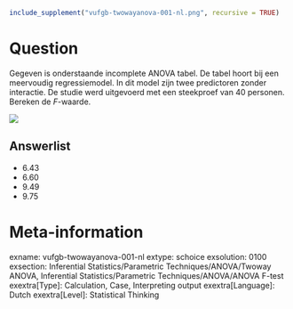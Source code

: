 ```{r, echo = FALSE, results = "hide"}
include_supplement("vufgb-twowayanova-001-nl.png", recursive = TRUE)
```

Question
========
Gegeven is onderstaande incomplete ANOVA tabel. De tabel hoort bij een meervoudig regressiemodel. In dit model zijn twee predictoren zonder interactie. De studie werd uitgevoerd met een steekproef van 40 personen. Bereken de *F*-waarde.

![](vufgb-twowayanova-001-nl.png)

Answerlist
----------
* 6.43
* 6.60
* 9.49
* 9.75

Meta-information
================
exname: vufgb-twowayanova-001-nl
extype: schoice
exsolution: 0100
exsection: Inferential Statistics/Parametric Techniques/ANOVA/Twoway ANOVA, Inferential Statistics/Parametric Techniques/ANOVA/ANOVA F-test
exextra[Type]: Calculation, Case, Interpreting output
exextra[Language]: Dutch
exextra[Level]: Statistical Thinking